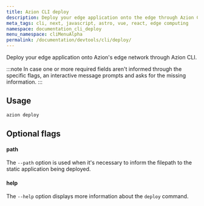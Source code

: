 ```yaml
---
title: Azion CLI deploy
description: Deploy your edge application onto the edge through Azion CLI.
meta_tags: cli, next, javascript, astro, vue, react, edge computing
namespace: documentation_cli_deploy
menu_namespace: cliMenuAlpha
permalink: /documentation/devtools/cli/deploy/
---
```


Deploy your edge application onto Azion's edge network through Azion CLI.

:::note 
In case one or more required fields aren't informed through the specific flags, an interactive message prompts and asks for the missing information.
:::

## Usage

```bash
azion deploy
```

## Optional flags

#### path 

The `--path` option is used when it's necessary to inform the filepath to the static application being deployed.

#### help

The `--help` option displays more information about the `deploy` command.

